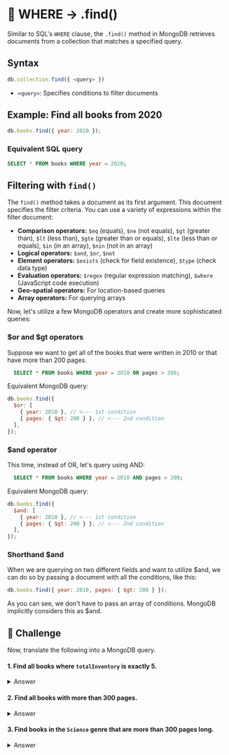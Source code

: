 
# 👐 WHERE → .find()

Similar to SQL's `WHERE` clause, the `.find()` method in MongoDB retrieves documents from a collection that matches a specified query.

## Syntax

```js
db.collection.find({ <query> })
```

- `<query>`: Specifies conditions to filter documents

## Example: Find all books from 2020

```js
db.books.find({ year: 2020 });
```

### Equivalent SQL query

```sql
SELECT * FROM books WHERE year = 2020;
```

## Filtering with `find()`

The `find()` method takes a document as its first argument. This document specifies the filter criteria. You can use a variety of expressions within the filter document:

- **Comparison operators:** `$eq` (equals), `$ne` (not equals), `$gt` (greater than), `$lt` (less than), `$gte` (greater than or equals), `$lte` (less than or equals), `$in` (in an array), `$nin` (not in an array)
- **Logical operators:** `$and`, `$or`, `$not`
- **Element operators:** `$exists` (check for field existence), `$type` (check data type)
- **Evaluation operators:** `$regex` (regular expression matching), `$where` (JavaScript code execution)
- **Geo-spatial operators:** For location-based queries
- **Array operators:** For querying arrays

Now, let's utilize a few MongoDB operators and create more sophisticated queries:

### $or and $gt operators

Suppose we want to get all of the books that were written in 2010 or that have more than 200 pages.

```sql
  SELECT * FROM books WHERE year = 2010 OR pages > 200;
```

Equivalent MongoDB query:

```js
db.books.find({
  $or: [
    { year: 2010 }, // <--- 1st condition
    { pages: { $gt: 200 } }, // <--- 2nd condition
  ],
});
```

### $and operator

This time, instead of OR, let's query using AND:

```sql
  SELECT * FROM books WHERE year = 2010 AND pages > 200;
```

Equivalent MongoDB query:

```js
db.books.find({
  $and: [
    { year: 2010 }, // <--- 1st condition
    { pages: { $gt: 200 } }, // <--- 2nd condition
  ],
});
```

### Shorthand $and

When we are querying on two different fields and want to utilize $and, we can do so by passing a document with all the conditions, like this:

```js
db.books.find({ year: 2010, pages: { $gt: 200 } });
```

As you can see, we don't have to pass an array of conditions. MongoDB implicitly considers this as $and.

## 👐 Challenge

Now, translate the following into a MongoDB query.

#### 1. Find all books where `totalInventory` is exactly 5.

<details>
  <summary>Answer</summary>
  <Tabs groupId="challenges" defaultValue={"javascript"}>
    <TabItem value="javascript" label="JavaScript">
      <div>
        ```js
        const cursor = await books.find({ totalInventory: 5 });

        await cursor.forEach((b) => {
            console.log(b);
        });
        ```
      </div>
    </TabItem>
    <TabItem value="mongosh" label="mongosh">
        <div>
          ```js
          db.books.find({ totalInventory: 5 });
          ```
        </div>
    </TabItem>
    <TabItem value="csharp" label="C#">
      <div>
        ```csharp
        var booksWithTotalInventoryOf5 = Builders<Book>.Filter.Eq(b => b.TotalInventory, 5);

        List<Book> filteredBooks = booksCollection.Find(booksWithTotalInventoryOf5).ToList<Book>();

        if(filteredBooks != null)
        {
            foreach(var book in filteredBooks)
            {
                Console.WriteLine($"Book Title: {book.Title} - Total Inventory: {book.TotalInventory}");
            }
        }
        ```
      </div>
    </TabItem>
  </Tabs>

</details>

#### 2. Find all books with more than 300 pages.

<details>
  <summary>Answer</summary>
  <Tabs groupId="challenges" defaultValue={"javascript"}>
    <TabItem value="javascript" label="JavaScript">
      <div>
          ```js
          const cursor = await books.find({ pages: {$gt: 300} });

          await cursor.forEach((b) => {
              console.log(b);
          });
          ```
        </div>
    </TabItem>
    <TabItem value="mongosh" label="mongosh">
        <div>
          ```js
          db.books.find({ pages: {$gt: 300} });
          ```
        </div>
    </TabItem>
    <TabItem value="csharp" label="C#">
      <div>
        ```csharp
          var booksWithMoreThan300Pages = Builders<Book>.Filter.Gt(b => b.Pages, 300);

          List<Book> filteredBooks = booksCollection.Find(booksWithMoreThan300Pages).ToList<Book>();

          if(filteredBooks != null)
          {
              foreach(var book in filteredBooks)
              {
                  Console.WriteLine($"Book Title: {book.Title} - Pages: {book.Pages}");
              }
          }
        ```
      </div>
    </TabItem>
  </Tabs>
</details>

#### 3. Find books in the `Science` genre that are more than 300 pages long.

<details>
  <summary>Answer</summary>
  <Tabs groupId="challenges" defaultValue={"javascript"}>
    <TabItem value="javascript" label="JavaScript">
      <div>
        ```js
        const cursor = await books.find( { "genre.name": "Science", pages: {$gt: 300} } );

        await cursor.forEach((b) => {
            console.log(b);
        });
        ```
      </div>
    </TabItem>
    <TabItem value="mongosh" label="mongosh">
        <div>
          ```js
          db.books.find({ "genre.name": "Science", pages: {$gt: 300} });
          ```
        </div>
    </TabItem>
    <TabItem value="csharp" label="C#">
      <div>
        ```csharp
        var booksWithGenreScienceAndMoreThan300Pages = Builders<Book>.Filter.And(Builders<Book>.Filter.AnyEq(b => b.Genres, "Science"), Builders<Book>.Filter.Gt(b => b.Pages, 300));

        var filteredBooks = booksCollection
            .Find(booksWithGenreScienceAndMoreThan300Pages)
            .ToList();

        foreach (var book in filteredBooks)
        {
            Console.WriteLine($"{book.Title} - Pages: {book.Pages}");
        }
        ```
      </div>
    </TabItem>
  </Tabs>
</details>
